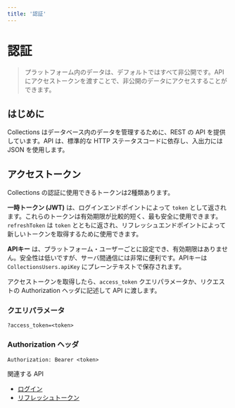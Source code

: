 ```yaml
---
title: '認証'
---
```



# 認証

> プラットフォーム内のデータは、デフォルトではすべて非公開です。APIにアクセストークンを渡すことで、非公開のデータにアクセスすることができます。

## はじめに

Collections はデータベース内のデータを管理するために、REST の API を提供しています。API は、標準的な HTTP ステータスコードに依存し、入出力には JSON を使用します。

## アクセストークン

Collections の認証に使用できるトークンは2種類あります。

**一時トークン (JWT)** は、ログインエンドポイントによって `token` として返されます。これらのトークンは有効期限が比較的短く、最も安全に使用できます。
`refreshToken` は `token` とともに返され、リフレッシュエンドポイントによって新しいトークンを取得するために使用できます。

**APIキー** は、プラットフォーム・ユーザーごとに設定でき、有効期限はありません。安全性は低いですが、サーバ間通信には非常に便利です。APIキーは `CollectionsUsers.apiKey` にプレーンテキストで保存されます。

アクセストークンを取得したら、`access_token` クエリパラメータか、リクエストの Authorization ヘッダに記述して API に渡します。

### クエリパラメータ

```
?access_token=<token>
```

### Authorization ヘッダ

```
Authorization: Bearer <token>
```

<Callout type="info">
  <p>関連する API</p>
  <ul>
    <li>
      <a href="/reference/api#operation/login" style={{ textDecoration: 'underline' }}>
        ログイン
      </a>
    </li>
    <li>
      <a href="/reference/api#operation/refresh" style={{ textDecoration: 'underline' }}>
        リフレッシュトークン
      </a>
    </li>
  </ul>
</Callout>
